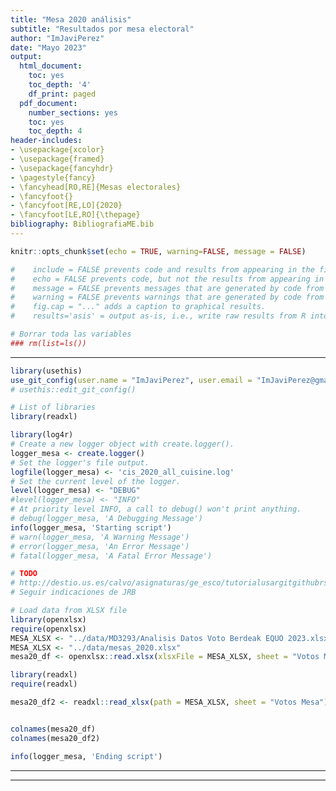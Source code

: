 ```yaml
---
title: "Mesa 2020 análisis"
subtitle: "Resultados por mesa electoral"
author: "ImJaviPerez"
date: "Mayo 2023"
output:
  html_document:
    toc: yes
    toc_depth: '4'
    df_print: paged
  pdf_document:
    number_sections: yes
    toc: yes
    toc_depth: 4
header-includes:
- \usepackage{xcolor}
- \usepackage{framed}
- \usepackage{fancyhdr}
- \pagestyle{fancy}
- \fancyhead[RO,RE]{Mesas electorales}
- \fancyfoot{}
- \fancyfoot[RE,LO]{2020}
- \fancyfoot[LE,RO]{\thepage}
bibliography: BibliografiaME.bib
---
```


```r
knitr::opts_chunk$set(echo = TRUE, warning=FALSE, message = FALSE)

#    include = FALSE prevents code and results from appearing in the finished file. R Markdown still runs the code in the chunk, and the results can be used by other chunks.
#    echo = FALSE prevents code, but not the results from appearing in the finished file. This is a useful way to embed figures.
#    message = FALSE prevents messages that are generated by code from appearing in the finished file.
#    warning = FALSE prevents warnings that are generated by code from appearing in the finished.
#    fig.cap = "..." adds a caption to graphical results.
#    results='asis' = output as-is, i.e., write raw results from R into the output document
```


```r
# Borrar toda las variables
### rm(list=ls())
```

***
```r
library(usethis)
use_git_config(user.name = "ImJaviPerez", user.email = "ImJaviPerez@gmail.com")
# usethis::edit_git_config()
```


```r
# List of libraries
library(readxl)
```

```r
library(log4r)
# Create a new logger object with create.logger().
logger_mesa <- create.logger()
# Set the logger's file output.
logfile(logger_mesa) <- 'cis_2020_all_cuisine.log'
# Set the current level of the logger.
level(logger_mesa) <- "DEBUG"
#level(logger_mesa) <- "INFO"
# At priority level INFO, a call to debug() won't print anything.
# debug(logger_mesa, 'A Debugging Message')
info(logger_mesa, 'Starting script')
# warn(logger_mesa, 'A Warning Message')
# error(logger_mesa, 'An Error Message')
# fatal(logger_mesa, 'A Fatal Error Message')

```


```r
# TODO
# http://destio.us.es/calvo/asignaturas/ge_esco/tutorialusargitgithubrstudio/UsarGitGithubconRStudio.html
# Seguir indicaciones de JRB
```


\pagebreak



```r
# Load data from XLSX file
library(openxlsx)
require(openxlsx)
MESA_XLSX <- "../data/MD3293/Analisis Datos Voto Berdeak EQUO 2023.xlsx"
MESA_XLSX <- "../data/mesas_2020.xlsx"
mesa20_df <- openxlsx::read.xlsx(xlsxFile = MESA_XLSX, sheet = "Votos Mesa")

library(readxl)
require(readxl)

mesa20_df2 <- readxl::read_xlsx(path = MESA_XLSX, sheet = "Votos Mesa")


colnames(mesa20_df)
colnames(mesa20_df2)


```







```r
info(logger_mesa, 'Ending script')
```



***

\pagebreak


---
